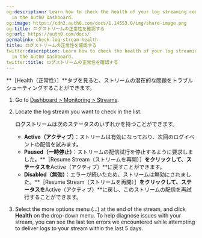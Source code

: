 ```yaml
---
og:description: Learn how to check the health of your log streaming configurations
  in the Auth0 Dashboard.
og:image: https://cdn2.auth0.com/docs/1.14553.0/img/share-image.png
og:title: ログストリームの正常性を確認する
og:url: https://auth0.com/docs/
permalink: check-log-stream-health
title: ログストリームの正常性を確認する
twitter:description: Learn how to check the health of your log streaming configurations
  in the Auth0 Dashboard.
twitter:title: ログストリームの正常性を確認する
---
```


**［Health（正常性）］**タブを見ると、ストリームの潜在的な問題をトラブルシューティングすることができます。

1. Go to [Dashboard > Monitoring > Streams](https://manage.auth0.com/#/log-streams).
2. Locate the log stream you want to check in the list.

   ログストリームは次のステータスのいずれかを持つことができます。

   * **Active（アクティブ）**：ストリームは有効になっており、次回のログイベントの配信を試みます。
   * **Paused（一時停止）**：ストリームの配信試行を停止するように要求しました。**［Resume Stream（ストリームを再開）］**をクリックして、ステータスを**Active（アクティブ）**に戻すことができます。
   * **Disabled（無効）**：エラーが続いたため、ストリームは無効にされました。**［Resume Stream（ストリームを再開）］**をクリックして、ステータスを**Active（アクティブ）**に戻し、このストリームの配信を再試行することができます。
3. Select the more options menu (...) at the end of the stream, and click **Health** on the drop-down menu. To help diagnose issues with your stream, you can see the last ten errors we encountered while attempting to deliver logs to your stream within the last 5 days.